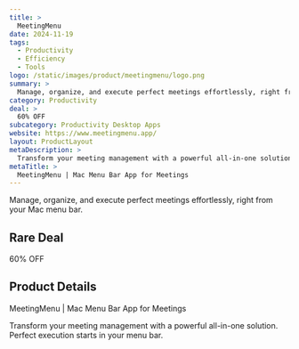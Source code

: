 ```yaml
---
title: >
  MeetingMenu
date: 2024-11-19
tags:
  - Productivity
  - Efficiency
  - Tools
logo: /static/images/product/meetingmenu/logo.png
summary: >
  Manage, organize, and execute perfect meetings effortlessly, right from your Mac menu bar.
category: Productivity
deal: >
  60% OFF
subcategory: Productivity Desktop Apps
website: https://www.meetingmenu.app/
layout: ProductLayout
metaDescription: >
  Transform your meeting management with a powerful all-in-one solution. Perfect execution starts in your menu bar.
metaTitle: >
  MeetingMenu | Mac Menu Bar App for Meetings
---
```

Manage, organize, and execute perfect meetings effortlessly, right from your Mac menu bar.

## Rare Deal

60% OFF
## Product Details
MeetingMenu | Mac Menu Bar App for Meetings

Transform your meeting management with a powerful all-in-one solution. Perfect execution starts in your menu bar.
